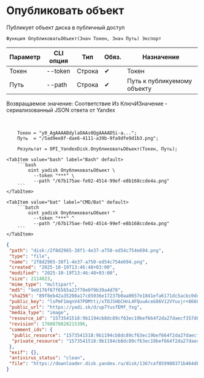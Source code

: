 ﻿---
sidebar_position: 1
description: Опубликовать объект и другие функции для работы с Yandex Disk в Открытом пакете интеграций - бесплатной open-source библиотеке интеграций для 1С:Предприятие 8, OneScript и CLI
keywords: [1C, 1С, 1С:Предприятие, 1С:Предприятие 8.3, API, Интеграция, Сервисы, Обмен, OneScript, CLI, Yandex Disk]
---


# Опубликовать объект
 Публикует объект диска в публичный доступ



`Функция ОпубликоватьОбъект(Знач Токен, Знач Путь) Экспорт`

  | Параметр | CLI опция | Тип | Обяз. | Назначение |
  |-|-|-|-|-|
  | Токен | --token | Строка | &#x2714; | Токен |
  | Путь | --path | Строка | &#x2714; | Путь к публикуемому объекту |

  
  Возвращаемое значение:   Соответствие Из КлючИЗначение - сериализованный JSON ответа от Yandex

<br/>



```bsl title="Пример использования для 1С:Предприятие/OneScript"
    Токен = "y0_AgAAAABdylaOAAs0QgAAAAD5i-a...";
    Путь  = "/5ad9ee8f-dae6-4111-a39b-9fa9dfe9d1b3.png";

    Результат = OPI_YandexDisk.ОпубликоватьОбъект(Токен, Путь);
```
    

 <Tabs>
  
    <TabItem value="bash" label="Bash" default>
        ```bash
            oint yadisk ОпубликоватьОбъект \
              --token "***" \
              --path "/67b175ae-fe02-4514-99ef-e8b168ccde4a.png"
        ```
    </TabItem>
  
    <TabItem value="bat" label="CMD/Bat" default>
        ```batch
            oint yadisk ОпубликоватьОбъект ^
              --token "***" ^
              --path "/67b175ae-fe02-4514-99ef-e8b168ccde4a.png"
        ```
    </TabItem>
</Tabs>


```json title="Результат"
{
 "path": "disk:/2f8d2965-38f1-4e37-a750-ed54c754e694.png",
 "type": "file",
 "name": "2f8d2965-38f1-4e37-a750-ed54c754e694.png",
 "created": "2025-10-19T13:46:48+03:00",
 "modified": "2025-10-19T13:46:48+03:00",
 "size": 2114023,
 "mime_type": "multipart",
 "md5": "9e0176f87f6565a22f78e0f9b39a4d78",
 "sha256": "89f8eb42a35208a17c85036e17237b0aa0657e1841efa6171dc5acbc0dea9e18",
 "public_key": "lsPmF1mqnV47PDMtti/xTOJSHbCHnL4FQuuAceG86V12VYuvjr+8668rq0ZA9kuvq/J6bpmRyOJonT3VoXnDag==",
 "public_url": "https://yadi.sk/d/up7YusfEMf_Yxg",
 "media_type": "image",
 "resource_id": "1573541518:9b1194cb8dc89cf63ec19bef664f2da27daecf357d8d8b2dc09d78af36a187dd",
 "revision": 1760870828215396,
 "comment_ids": {
  "public_resource": "1573541518:9b1194cb8dc89cf63ec19bef664f2da27daecf357d8d8b2dc09d78af36a187dd",
  "private_resource": "1573541518:9b1194cb8dc89cf63ec19bef664f2da27daecf357d8d8b2dc09d78af36a187dd"
 },
 "exif": {},
 "antivirus_status": "clean",
 "file": "https://downloader.disk.yandex.ru/disk/1367caf859980371b464db808b65a7323c23a83bd147c6001c7c21341c285766/68f4f9ec/Kdpe3dFisZLPovVA4r-aBmpkby3AOQiLsayEHYapOMw2ylFGSbZZrsWtGPTvHxG_-QDrqSGFBOOsS3b3gKT1zA%3D%3D?uid=1573541518&filename=2f8d2965-38f1-4e37-a750-ed54c754e694.png&disposition=attachment&hash=&limit=0&content_type=multipart&owner_uid=1573541518&fsize=2114023&hid=03d7263840468e281bd0b238a26e7d0d&media_type=image&tknv=v3&etag=9e0176f87f6565a22f78e0f9b39a4d78"
}
```
